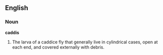 ==English==

===Noun===

'''caddis'''

#The larva of a caddice fly that generally live in cylindrical cases, open at each end, and covered externally with debris.